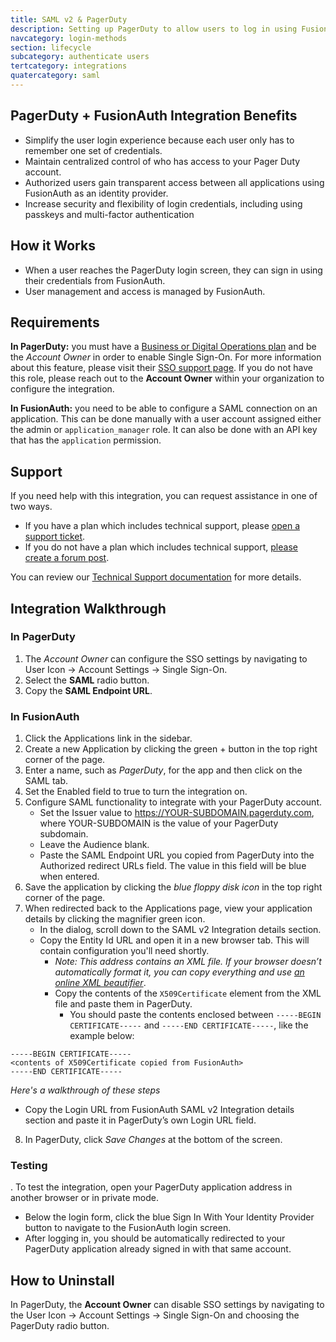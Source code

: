 ```yaml
---
title: SAML v2 & PagerDuty
description: Setting up PagerDuty to allow users to log in using FusionAuth via SAML v2.
navcategory: login-methods
section: lifecycle
subcategory: authenticate users
tertcategory: integrations
quatercategory: saml
---
```


## PagerDuty + FusionAuth Integration Benefits

* Simplify the user login experience because each user only has to remember one set of credentials.
* Maintain centralized control of who has access to your Pager Duty account.
* Authorized users gain transparent access between all applications using FusionAuth as an identity provider.
* Increase security and flexibility of login credentials, including using passkeys and multi-factor authentication

## How it Works

* When a user reaches the PagerDuty login screen, they can sign in using their credentials from FusionAuth.
* User management and access is managed by FusionAuth.

## Requirements

**In PagerDuty:** you must have a [Business or Digital Operations plan](https://www.pagerduty.com/pricing/) and be the *Account Owner* in order to enable Single Sign-On. For more information about this feature, please visit their [SSO support page](https://support.pagerduty.com/docs/sso). If you do not have this role, please reach out to the **Account Owner** within your organization to configure the integration.

**In FusionAuth:** you need to be able to configure a SAML connection on an application. This can be done manually with a user account assigned either the <InlineFieldValue>admin</InlineFieldValue> or `application_manager` role. It can also be done with an API key that has the `application` permission.

## Support

If you need help with this integration, you can request assistance in one of two ways.

* If you have a plan which includes technical support, please [open a support ticket](https://account.fusionauth.io/account/support/).
* If you do not have a plan which includes technical support, [please create a forum post](/community/forum/).

You can review our [Technical Support documentation](/docs/operate/troubleshooting/technical-support) for more details.

## Integration Walkthrough

### In PagerDuty

1. The _Account Owner_ can configure the SSO settings by navigating to <Breadcrumb>User Icon -> Account Settings -> Single Sign-On</Breadcrumb>.
2. Select the **SAML** radio button.
3. Copy the **SAML Endpoint URL**.

### In FusionAuth

1. Click the <Breadcrumb>Applications</Breadcrumb> link in the sidebar.
2. Create a new Application by clicking the green <InlineUIElement>+</InlineUIElement> button in the top right corner of the page.
3. Enter a name, such as *PagerDuty*, for the app and then click on the <Breadcrumb>SAML</Breadcrumb> tab.
4. Set the <InlineField>Enabled</InlineField> field to true to turn the integration on.
5. Configure SAML functionality to integrate with your PagerDuty account.
   * Set the <InlineField>Issuer</InlineField> value to <InlineFieldValue>https://YOUR-SUBDOMAIN.pagerduty.com</InlineFieldValue>, where <InlineFieldValue>YOUR-SUBDOMAIN</InlineFieldValue> is the value of your PagerDuty subdomain.
   * Leave the <InlineField>Audience</InlineField> blank.
   * Paste the <InlineUIElement>SAML Endpoint URL</InlineUIElement> you copied from PagerDuty into the <InlineField>Authorized redirect URLs</InlineField> field. The value in this field will be blue when entered.
6. Save the application by clicking the *blue floppy disk icon* in the top right corner of the page.
7. When redirected back to the <Breadcrumb>Applications</Breadcrumb> page, view your application details by clicking the magnifier green icon.
   * In the dialog, scroll down to the <InlineUIElement>SAML v2 Integration details</InlineUIElement> section.
   * Copy the <InlineUIElement>Entity Id</InlineUIElement> URL and open it in a new browser tab. This will contain configuration you'll need shortly.
     * _Note: This address contains an XML file. If your browser doesn’t automatically format it, you can copy everything and use [an online XML beautifier](https://xmlviewer.org/)_.
     * Copy the contents of the `X509Certificate` element from the XML file and paste them in PagerDuty.
       * You should paste the contents enclosed between `-----BEGIN CERTIFICATE-----` and `-----END CERTIFICATE-----`, like the example below:


```
-----BEGIN CERTIFICATE-----
<contents of X509Certificate copied from FusionAuth>
-----END CERTIFICATE-----
```

_Here's a walkthrough of these steps_

<YouTube id="ljhSRa8dy6I" />

   * Copy the <InlineUIElement>Login URL</InlineUIElement> from FusionAuth <InlineUIElement>SAML v2 Integration details</InlineUIElement> section and paste it in PagerDuty’s own <InlineField>Login URL</InlineField> field.
8. In PagerDuty, click *Save Changes* at the bottom of the screen.

### Testing

. To test the integration, open your PagerDuty application address in another browser or in private mode.
* Below the login form, click the blue <InlineUIElement>Sign In With Your Identity Provider</InlineUIElement> button to navigate to the FusionAuth login screen.
* After logging in, you should be automatically redirected to your PagerDuty application already signed in with that same account.

## How to Uninstall

In PagerDuty, the **Account Owner** can disable SSO settings by navigating to the <Breadcrumb>User Icon -> Account Settings -> Single Sign-On</Breadcrumb> and choosing the <InlineField>PagerDuty</InlineField> radio button.
